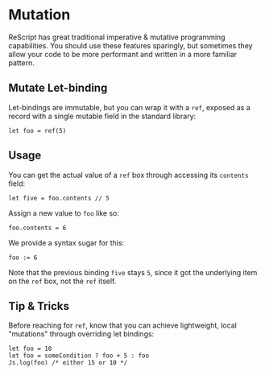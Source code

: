 # Mutation

ReScript has great traditional imperative & mutative programming capabilities. You should use these features sparingly, but sometimes they allow your code to be more performant and written in a more familiar pattern.

## Mutate Let-binding

Let-bindings are immutable, but you can wrap it with a `ref`, exposed as a record with a single mutable field in the standard library:

```res
let foo = ref(5)
```

## Usage

You can get the actual value of a `ref` box through accessing its `contents` field:

```res
let five = foo.contents // 5
```

Assign a new value to `foo` like so:

```res
foo.contents = 6
```

We provide a syntax sugar for this:

```res
foo := 6
```

Note that the previous binding `five` stays `5`, since it got the underlying item on the `ref` box, not the `ref` itself.

## Tip & Tricks

Before reaching for `ref`, know that you can achieve lightweight, local "mutations" through overriding let bindings:

```res
let foo = 10
let foo = someCondition ? foo + 5 : foo
Js.log(foo) /* either 15 or 10 */
```
